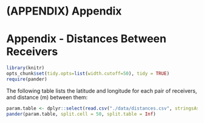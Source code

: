 # (APPENDIX) Appendix {-} 

# Appendix - Distances Between Receivers {#AppendixA}

```r
library(knitr)
opts_chunk$set(tidy.opts=list(width.cutoff=50), tidy = TRUE)
require(pander)
```

The following table lists the latitude and longitude for each pair of receivers, and distance (m) between them:

```r
param.table <- dplyr::select(read.csv("./data/distances.csv", stringsAsFactors=FALSE), 1:7)
pander(param.table, split.cell = 50, split.table = Inf) 
```
